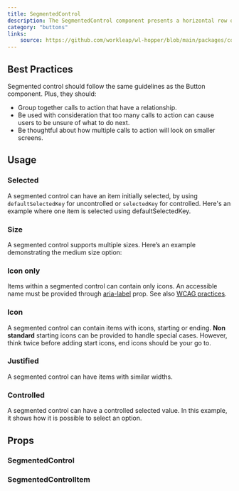 ```yaml
---
title: SegmentedControl
description: The SegmentedControl component presents a horizontal row of options or actions that are contextually or conceptually related. It allows users to select a single option at a time.
category: "buttons"
links:
    source: https://github.com/workleap/wl-hopper/blob/main/packages/components/src/segmented-control/src/SegmentedControl.tsx
---
```


<Example src="segmented-control/docs/preview" isOpen />

## Best Practices

Segmented control should follow the same guidelines as the Button component. Plus, they should:

- Group together calls to action that have a relationship.
- Be used with consideration that too many calls to action can cause users to be unsure of what to do next.
- Be thoughtful about how multiple calls to action will look on smaller screens.

## Usage

### Selected
A segmented control can have an item initially selected, by using `defaultSelectedKey` for uncontrolled or `selectedKey` for controlled.
Here's an example where one item is selected using defaultSelectedKey.

<Example src="segmented-control/docs/selected" />

### Size
A segmented control supports multiple sizes. Here’s an example demonstrating the medium size option:

<Example src="segmented-control/docs/size" />

### Icon only
Items within a segmented control can contain only icons. An accessible name must be provided through [aria-label](https://developer.mozilla.org/en-US/docs/Web/Accessibility/ARIA/Attributes/aria-label) prop. See also [WCAG practices](https://www.w3.org/TR/WCAG20-TECHS/ARIA6.html).

<Example src="segmented-control/docs/iconOnly" />

### Icon
A segmented control can contain items with icons, starting or ending.
**Non standard** starting icons can be provided to handle special cases. However, think twice before adding start icons, end icons should be your go to.

<Example src="segmented-control/docs/icon" />

### Justified
A segmented control can have items with similar widths.

<Example src="segmented-control/docs/justified" />

### Controlled
A segmented control can have a controlled selected value. In this example, it shows how it is possible to select an option.

<Example src="segmented-control/docs/controlled" />

## Props

### SegmentedControl

<PropTable component="SegmentedControl" />

### SegmentedControlItem

<PropTable component="SegmentedControlItem" />
